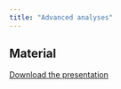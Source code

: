 ```yaml
---
title: "Advanced analyses"
---
```



## Material

[Download the presentation](../assets/pdf/Miscellanous.pdf)
